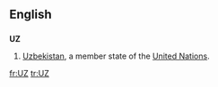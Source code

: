 {{also|uz|.uz}}
==English==

==={{abbreviation}}===
'''UZ'''

# [[Uzbekistan]], a member state of the [[United Nations]].

[[fr:UZ]]
[[tr:UZ]]